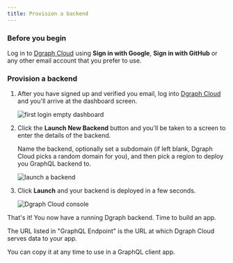 ```yaml
---
title: Provision a backend
---
```


### Before you begin

Log in to [Dgraph Cloud](https://cloud.dgraph.io) using **Sign in with Google**,
**Sign in with GitHub** or any other email account that you prefer to use.

### Provision a backend

1. After you have signed up and verified you email, log into
   [Dgraph Cloud](https://cloud.dgraph.io/) and you'll arrive at the dashboard
   screen.

   ![first login empty dashboard](/images/dgraph/cloud/empty-dashboard.png)

2. Click the **Launch New Backend** button and you'll be taken to a screen to
   enter the details of the backend.

   Name the backend, optionally set a subdomain (if left blank, Dgraph Cloud
   picks a random domain for you), and then pick a region to deploy you GraphQL
   backend to.

   ![launch a backend](/images/dgraph/cloud/launch-backend.png)

3. Click **Launch** and your backend is deployed in a few seconds.

   ![Dgraph Cloud console](/images/dgraph/cloud/backend-live.png)

That's it! You now have a running Dgraph backend. Time to build an app.

The URL listed in "GraphQL Endpoint" is the URL at which Dgraph Cloud serves
data to your app.

You can copy it at any time to use in a GraphQL client app.
